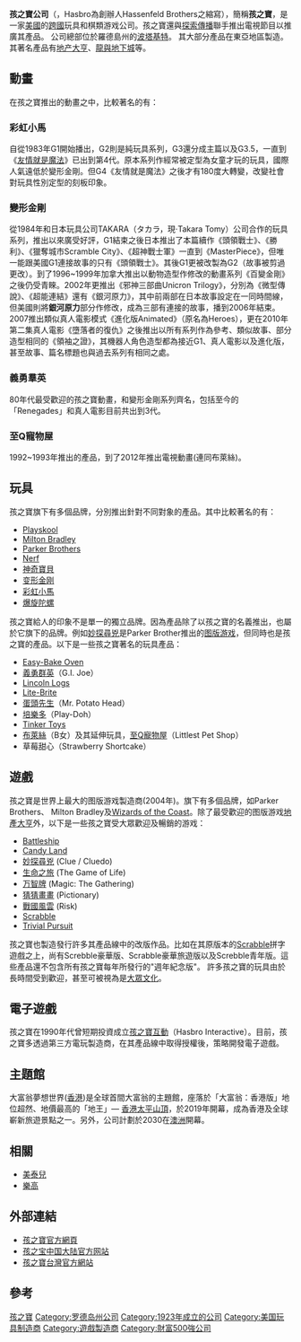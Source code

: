 {{noteTA
|G1=Movie
|G2=Cartoon
|G3=Organization
|G4=People
|1=zh-cn:地产大亨;zh-hk:大富翁;zh-sg:大富翁;
}}
{{Infobox company
| name             = 孩之寶公司
| name_en        = Hasbro, Inc.
| logo             = [[檔案:Hasbro_4c_no_R.png|156px]]
| logo_caption     = Making the World Smile
| original_text      = Hassenfeld Brothers
| type             = [[上市公司|上市公司]]
| traded_as        = {{ubl|{{NASDAQ|HAS}}|[[S&P_500|S&P 500 Component]]}}
| industry         = {{ubl|[[玩具|玩具]]|[[娱乐|娱乐]]}}
| foundation       = {{Start date and age|1923}}<br/>{{USA}}[[罗德岛州|罗德岛州]][[普罗维登斯_(罗德岛州)|普罗维登斯]]
| founder          = {{ubl|Henry Hassenfeld|Hilal Hassenfeld|Herman Hassenfeld}}
| location    = {{USA}}[[罗德岛州|罗德岛州]][[波塔基特_(罗得岛州)|波塔基特]]
| area_served      = 全球
| key_people       = {{unbulleted list|[[布赖恩·戈德纳|布赖恩·戈德纳]]{{small|（主席及行政總裁）}} |Deborah Thomas<small>（[[财务总监|财务总监]]）</small>|John Frascotti<small>（總裁）</small>|Duncan J. Billing (EVP, Global Operations and Business Development)|}}
| products         = {{ubl|[[G.I._Joe|G.I. Joe]]|[[Jem_(TV_series)|Jem]]|[[Lite-Brite|Lite-Brite]]|[[Littlest_Pet_Shop|Littlest Pet Shop]]|[[大富翁|大富翁]]|[[Mr._Potato_Head|Mr. Potato Head]]|[[彩虹小馬|-{zh-tw:彩虹小馬;zh-cn:小马宝莉;zh-hk:小馬寶莉}-]]|[[Nerf|Nerf]]|[[培乐多|培乐多]]|[[Pound_Puppies|Pound Puppies]]|[[Scrabble|Scrabble]]|[[超能勇士_(玩具)|超能勇士]]|[[Trivial_Pursuit|Trivial Pursuit]]}}
| brands           = {{ubl|[[Milton_Bradley_Company|Milton Bradley]]|[[Parker_Brothers|Parker Brothers]]|[[Playskool|Playskool]]|[[Tonka|Tonka]]|}}
| revenue          = {{profit}} US$ 40.7 亿 (''FY 2009'')<ref name = 09IncomeStatement>[[wikinvest:stock/Hasbro_(HAS)/Data/Income_Statement|Hasbro (HAS) annual SEC income statement filing via Wikinvest]]</ref>
| operating_income = {{profit}} US$ 9.22 亿 (''FY 2009'')<ref name= 09IncomeStatement/>
| net_income       = {{profit}} US$ 3.75 亿 (''FY 2009'')<ref name= 09IncomeStatement/>
| aum              = <!-- Only used with financial services companies -->
| assets           = {{ubl|{{nowrap|{{increase}} US$ 44.02267 亿 (2013) <ref name='xbrlus_2013'>{{cite web |url=http://www.sec.gov/Archives/edgar/data/46080/000119312514069828/0001193125-14-069828-index.htm |title=HASBRO INC 2013 Annual Report Form (10-K) |publisher=United States Securities and Exchange Commission |format=XBRL |date=February 26, 2014 |accessdate=2014-07-08 |archive-date=2014-06-28 |archive-url=https://web.archive.org/web/20140628043744/http://www.sec.gov/Archives/edgar/data/46080/000119312514069828/0001193125-14-069828-index.htm |dead-url=no }}</ref>}}|{{nowrap|{{increase}} US$ 43.25387 亿 (2012) <ref name=xbrlus_2013/>}}}}
| equity           = {{increase}} US$ 13.9 亿 (''FY 2008'')<ref name = 08BalanceSheet>[[wikinvest:stock/Hasbro_(HAS)/Data/Balance_Sheet|Hasbro (HAS) annual SEC balance sheet filing via Wikinvest]]</ref>
| num_employees    = 10,000 (2012)
| divisions        = {{ubl|Hasbro Games Group|Hasbro Toy Group|[[Hub_Network|Hub Network]] (50%)}}
| subsid           = {{ubl|[[Hasbro_Studios|Hasbro Studios]]|[[Tiger_Electronics|Tiger Electronics]]|[[Wizards_of_the_Coast|Wizards of the Coast]]}}
| homepage         = {{URL|hasbro.com}}
}}
'''孩之寶公司'''（{{Lang-en|Hasbro, Inc.}}，Hasbro為創辦人Hassenfeld Brothers之縮寫），簡稱'''孩之寶'''，是一家[[美國|美國]]的[[跨國公司|跨國]]玩具和棋類游戏公司。孩之寶還與[[探索傳播|探索傳播]]聯手推出電視節目以推廣其產品。 公司總部位於羅德島州的[[波塔基特_(罗得岛州)|波塔基特]]。 其大部分產品在東亞地區製造。其著名產品有[[地产大亨|地产大亨]]、[[龍與地下城|龍與地下城]]等。

==動畫==
在孩之寶推出的動畫之中，比較著名的有：

=== 彩虹小馬 ===
自從1983年G1開始播出，G2則是純玩具系列，G3還分成主篇以及G3.5，一直到《[[彩虹小馬：友情就是魔法|友情就是魔法]]》已出到第4代。原本系列作經常被定型為女童才玩的玩具，國際人氣遠低於變形金剛。但G4《友情就是魔法》之後才有180度大轉變，改變社會對玩具性別定型的刻板印象。

=== 變形金剛 ===
從1984年和日本玩具公司TAKARA（タカラ，現‧Takara Tomy）公司合作的玩具系列，推出以來廣受好評，G1結束之後日本推出了本篇續作《頭領戰士》、《勝利》、《獵奪城市Scramble City》、《超神戰士軍》一直到《MasterPiece》，但唯一能跟美國G1連接故事的只有《頭領戰士》。其後G1更被改製為G2（故事被剪過更改）。到了1996~1999年加拿大推出以動物造型作修改的動畫系列《百變金剛》之後仍受青睞。2002年更推出《邪神三部曲Unicron Trilogy》，分別為《微型傳說》、《超能連結》還有《銀河原力》，其中前兩部在日本故事設定在一同時間線，但美國則將'''銀河原力'''部分作修改，成為三部有連接的故事，播到2006年結束。2007推出類似真人電影模式《進化版Animated》（原名為Heroes），更在2010年第二集真人電影《墮落者的復仇》之後推出以所有系列作為參考、類似故事、部分造型相同的《領袖之證》，其機器人角色造型都為接近G1、真人電影以及進化版，甚至故事、篇名標題也與過去系列有相同之處。

=== 義勇羣英 ===
80年代最受歡迎的孩之寶動畫，和變形金剛系列齊名，包括至今的「Renegades」和真人電影目前共出到3代。

=== 至Q寵物屋 ===
1992~1993年推出的產品，到了2012年推出電視動畫(連同布萊絲)。

== 玩具 ==
孩之寶旗下有多個品牌，分別推出針對不同對象的產品。其中比較著名的有：
* [[Playskool|Playskool]]
* [[Milton_Bradley_Company|Milton Bradley]]
* [[Parker_Brothers|Parker Brothers]]
* [[Nerf|Nerf]]
* [[神奇寶貝|神奇寶貝]]
* [[变形金刚|变形金刚]]
* [[彩虹小馬|彩虹小馬]]
* [[爆旋陀螺|爆旋陀螺]]
孩之寶給人的印象不是單一的獨立品牌。因為產品除了以孩之寶的名義推出，也屬於它旗下的品牌。例如[[妙探尋兇|妙探尋兇]]是Parker Brother推出的[[图版游戏|图版游戏]]，但同時也是孩之寶的產品。以下是一些孩之寶著名的玩具產品：
* [[Easy-Bake_Oven|Easy-Bake Oven]]
* [[義勇群英|義勇群英]]（G.I. Joe）
* [[Lincoln_Logs|Lincoln Logs]]
* [[Lite-Brite|Lite-Brite]]
* [[蛋頭先生|蛋頭先生]]（Mr. Potato Head）
* [[培樂多|培樂多]]（Play-Doh）
* [[Tinker_Toys|Tinker Toys]]
* [[布萊絲|布萊絲]]（B女）及其延伸玩具，[[至Q寵物屋|至Q寵物屋]]（Littlest Pet Shop）
* 草莓甜心（Strawberry Shortcake）

== 遊戲 ==
孩之寶是世界上最大的图版游戏製造商(2004年)。旗下有多個品牌，如Parker Brothers、 Milton Bradley及[[Wizards_of_the_Coast|Wizards of the Coast]]。除了最受歡迎的图版游戏[[地產大亨|地產大亨]]外，以下是一些孩之寶受大眾歡迎及暢銷的游戏：
* [[Battleship_game|Battleship]]
* [[Candy_Land|Candy Land]]
* [[妙探尋兇|妙探尋兇]] (Clue / Cluedo)
* [[生命之旅|生命之旅]] (The Game of Life)
* [[万智牌|万智牌]] (Magic: The Gathering)
* [[猜猜畫畫|猜猜畫畫]] (Pictionary)
* [[戰國風雲|戰國風雲]] (Risk)
* [[Scrabble|Scrabble]]
* [[Trivial_Pursuit|Trivial Pursuit]]

孩之寶也製造發行許多其產品線中的改版作品。比如在其原版本的[[Scrabble|Scrabble]]拼字遊戲之上，尚有Screbble豪華版、Scrabble豪華旅遊版以及Screbble青年版。這些產品還不包含所有孩之寶每年所發行的"週年紀念版"。
許多孩之寶的玩具由於長時間受到歡迎，甚至可被視為是[[大眾文化|大眾文化]]。

== 電子遊戲 ==
孩之寶在1990年代曾短期投資成立[[孩之寶互動|孩之寶互動]]（Hasbro Interactive）。目前，孩之寶多透過第三方電玩製造商，在其產品線中取得授權後，策略開發電子遊戲。

==主題館==
大富翁夢想世界([[香港|香港]])是全球首間大富翁的主題館，座落於「大富翁：香港版」地位超然、地價最高的「地王」— [[香港|香港]][[太平山頂|太平山頂]]，於2019年開幕，成為香港及全球嶄新旅遊景點之一。另外，公司計劃於2030在[[澳洲|澳洲]]開幕。

== 相關 ==
* [[美泰兒|美泰兒]]
* [[樂高|樂高]]

== 外部連結 ==
*[http://www.hasbro.com 孩之寶官方網頁]{{Wayback|url=http://www.hasbro.com/ |date=20131011212728 }}{{en}}
*[http://www.hasbro.cn 孩之宝中国大陆官方网站]{{Wayback|url=http://www.hasbro.cn/ |date=20190817070212 }}{{zh-cn}}
*[http://www.hasbro.com/zh-hant-tw 孩之寶台灣官方網站]{{Wayback|url=http://www.hasbro.com/zh-hant-tw |date=20150621130129 }}{{zh-tw}}

== 參考 ==

{{DEFAULTSORT:Hasbro}}
[[Category:孩之寶|]]
[[Category:罗德岛州公司|Category:罗德岛州公司]]
[[Category:1923年成立的公司|Category:1923年成立的公司]]
[[Category:美国玩具制造商|Category:美国玩具制造商]]
[[Category:遊戲製造商|Category:遊戲製造商]]
[[Category:財富500強公司|Category:財富500強公司]]